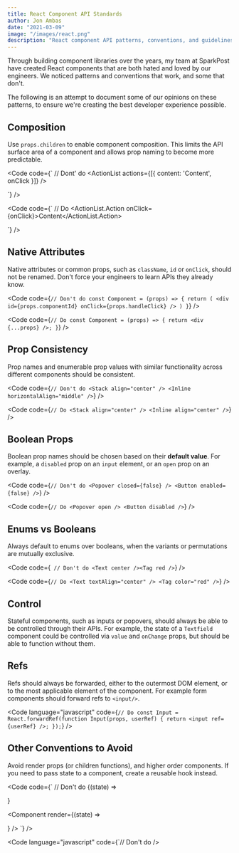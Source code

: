 ```yaml
---
title: React Component API Standards
author: Jon Ambas
date: "2021-03-09"
image: "/images/react.png"
description: "React component API patterns, conventions, and guidelines. Through building component libraries over the years, my team at SparkPost have created React components that are both hated and loved by our engineers. We noticed patterns and conventions that work, and some that don't. The following is an attempt to document some of our opinions on these patterns, to ensure we're creating the best developer experience possible."
---
```


Through building component libraries over the years, my team at SparkPost have created React components that are both hated and loved by our engineers. We noticed patterns and conventions that work, and some that don't.

The following is an attempt to document some of our opinions on these patterns, to ensure we're creating the best developer experience possible.

## Composition

Use `props.children` to enable component composition. This limits the API surface area of a component and allows prop naming to become more predictable.

<Code
  code={`
// Dont' do
<ActionList actions={[{ content: 'Content', onClick }]} />

<Avatar size="sm" fallbackColor="blue" imageSrc={src} imageAlt="Text" />
`} />

<Code
  code={`
// Do
<ActionList>
  <ActionList.Action onClick={onClick}>Content</ActionList.Action>
</ActionList>

<Avatar size="sm" color="blue">
  <Avatar.Image src={src} alt="Text" />
</Avatar>
`} />

## Native Attributes

Native attributes or common props, such as `className`, `id` or `onClick`, should not be renamed. Don't force your engineers to learn APIs they already know.

<Code
  code={`
// Don't do
const Component = (props) => {
  return (
    <div
      id={props.componentId}
      onClick={props.handleClick}
    />
  )
}
`}
/>

<Code
  code={`
// Do
const Component = (props) => {
  return <div {...props} />;
}
`}
/>

## Prop Consistency

Prop names and enumerable prop values with similar functionality across different components should be consistent.

<Code
  code={`
// Don't do
<Stack align="center" />
<Inline horizontalAlign="middle" />
`}
/>

<Code
  code={`
// Do
<Stack align="center" />
<Inline align="center" />
`}
/>

## Boolean Props

Boolean prop names should be chosen based on their **default value**. For example, a `disabled` prop on an `input` element, or an `open` prop on an overlay.

<Code
  code={`
// Don't do
<Popover closed={false} />
<Button enabled={false} />
`}
/>

<Code
  code={`
// Do
<Popover open />
<Button disabled />
`}
/>

## Enums vs Booleans

Always default to enums over booleans, when the variants or permutations are mutually exclusive.

<Code
  code={`
// Don't do
<Text center /><Tag red />`}
/>

<Code
  code={`
// Do
<Text textAlign="center" />
<Tag color="red" />
`}
/>

## Control

Stateful components, such as inputs or popovers, should always be able to be controlled through their APIs. For example, the state of a `Textfield` component could be controlled via `value` and `onChange` props, but should be able to function without them.

## Refs

Refs should always be forwarded, either to the outermost DOM element, or to the most applicable element of the component. For example form components should forward refs to `<input/>`.

<Code
  language="javascript"
  code={`
// Do
const Input = React.forwardRef(function Input(props, userRef) {
  return <input ref={userRef} />;
});
`}
/>

## Other Conventions to Avoid

Avoid render props (or children functions), and higher order components. If you need to pass state to a component, create a reusable hook instead.

<Code
  code={`
// Don't do
<Component>
  {(state) => <div />}
</Component>

<Component render={(state) => <div />} />
`} />

<Code
  language="javascript"
  code={`// Don't do
/>
